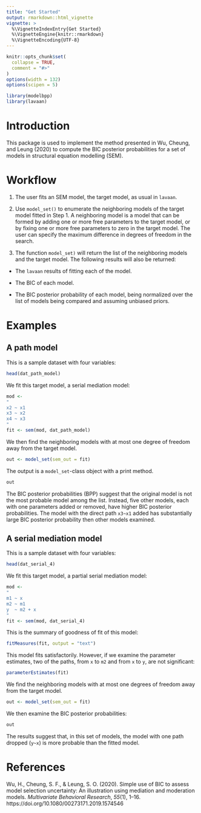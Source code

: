 ```yaml
---
title: "Get Started"
output: rmarkdown::html_vignette
vignette: >
  %\VignetteIndexEntry{Get Started}
  %\VignetteEngine{knitr::rmarkdown}
  %\VignetteEncoding{UTF-8}
---
```


```r
knitr::opts_chunk$set(
  collapse = TRUE,
  comment = "#>"
)
options(width = 132)
options(scipen = 5)
```

```r
library(modelbpp)
library(lavaan)
```

# Introduction

This package is used to implement the
method presented in Wu, Cheung, and
Leung (2020) to compute the BIC
posterior
probabilities for a set of models in
structural equation modelling (SEM).

# Workflow

1. The user fits an SEM model, the
    target model, as usual in `lavaan`.

2. Use `model_set()` to enumerate the
    neighboring models of the target
    model fitted in Step 1. A
    neighboring model is a model that
    can be formed by adding one or more
    free parameters to the target model,
    or by fixing one or more free
    parameters to zero in the target
    model. The user can specify the
    maximum difference in degrees of
    freedom in the search.

3. The function `model_set)` will return
    the list of the neighboring models
    and the target model. The following
    results will also be returned:

  * The `lavaan` results of fitting each
    of the model.

  * The BIC of each model.

  * The BIC posterior probability
    of each
    model, being normalized over the
    list of models being compared and
    assuming unbiased priors.

# Examples

## A path model

This is a sample dataset with four
variables:

```r
head(dat_path_model)
```

We fit this target model, a serial
mediation model:

```r
mod <-
"
x2 ~ x1
x3 ~ x2
x4 ~ x3
"
fit <- sem(mod, dat_path_model)
```

We then find the neighboring models with
at most one degree of freedom away from
the target model.

```r
out <- model_set(sem_out = fit)
```

The output is a `model_set`-class
object with a print method.

```r
out
```

The BIC posterior probabilities
(BPP) suggest that
the original model is not the most
probable model among the list. Instead,
five other models, each with one
parameters added or removed, have higher
BIC posterior probabilities. The
model with the direct path `x3~x1` added
has substantially large BIC posterior
probability then other models examined.

## A serial mediation model

This is a sample dataset with four
variables:

```r
head(dat_serial_4)
```

We fit this target model, a partial
serial mediation model:

```r
mod <-
"
m1 ~ x
m2 ~ m1
y  ~ m2 + x
"
fit <- sem(mod, dat_serial_4)
```

This is the summary of goodness of fit
of this model:

```r
fitMeasures(fit, output = "text")
```

This model fits satisfactorily. However,
if we examine the parameter estimates,
two of the paths, from `x` to `m2` and
from `x` to `y`, are not significant:

```r
parameterEstimates(fit)
```

We find the neighboring models with at
most one degrees of freedom away from the
target model.

```r
out <- model_set(sem_out = fit)
```

We then examine the BIC posterior
probabilities:

```r
out
```

The results suggest that, in this set
of models, the model with one path
dropped (`y~x`) is more probable than
the fitted model.

# References

Wu, H., Cheung, S. F., & Leung, S. O.
(2020). Simple use of BIC to assess
model selection uncertainty: An
illustration using mediation and
moderation models.
*Multivariate Behavioral Research*,
*55*(1), 1--16.
https://doi.org/10.1080/00273171.2019.1574546
